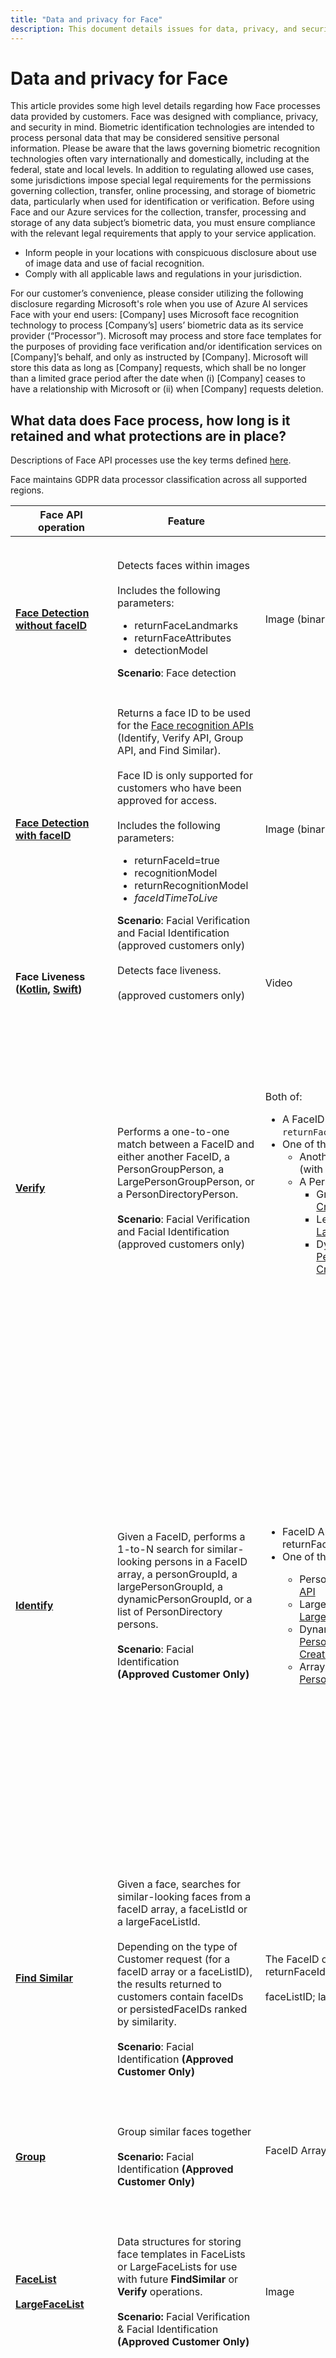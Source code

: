 ```yaml
---
title: "Data and privacy for Face"
description: This document details issues for data, privacy, and security for Face
---
```


# Data and privacy for Face


<NonEnglishTranslation />

This article provides some high level details regarding how Face processes data provided by customers. Face was designed with compliance, privacy, and security in mind. Biometric identification technologies are intended to process personal data that may be considered sensitive personal information.  Please be aware that the laws governing biometric recognition technologies often vary internationally and domestically, including at the federal, state and local levels.  In addition to regulating allowed use cases, some  jurisdictions impose special legal requirements for the permissions governing collection, transfer, online processing, and storage of biometric data, particularly when used for identification or verification. Before using Face and our Azure services for the collection, transfer, processing and storage of any data subject’s biometric data, you must ensure compliance with the relevant legal requirements that apply to your service application.

* Inform people in your locations with conspicuous disclosure about use of image data and use of facial recognition.
* Comply with all applicable laws and regulations in your jurisdiction.

<Note>
   For our customer’s convenience, please consider utilizing the following disclosure regarding Microsoft's role when you use of Azure AI services Face with your end users:
   [Company] uses Microsoft face recognition technology to process [Company’s] users’ biometric data as its service provider (“Processor”).  Microsoft may process and store face templates for the purposes of providing face verification and/or identification services on [Company]’s behalf, and only as instructed by [Company].  Microsoft will store this data as long as [Company] requests, which shall be no longer than a limited grace period after the date when (i) [Company] ceases to have a relationship with Microsoft or (ii) when [Company] requests deletion.
</Note>

## What data does Face process, how long is it retained and what protections are in place?


Descriptions of Face API processes use the key terms defined [here](/azure/ai-foundry/responsible-ai/face/transparency-note#key-terms).

Face maintains GDPR data processor classification across all supported regions. 

| Face API operation | Feature | Input data | Output  | Retention of face template | Customer controls for data retention|
|------|-------|--------|-------|------------|-------|
| **[Face Detection without faceID](/rest/api/face/face-detection-operations/detect)**| Detects faces within images<br/><br/>Includes the following parameters:<ul><li>returnFaceLandmarks</li><li>returnFaceAttributes</li><li>detectionModel</li></ul> **Scenario**: Face detection | Image (binary or URL download)| Coordinates of the bounding box location(s) of the face(s) are generalized regardless of who is in the image. Cannot be used to recognize faces or otherwise uniquely identify individuals. | No template is created | N/A |
| **[Face Detection with faceID](/rest/api/face/face-detection-operations/detect)** | Returns a face ID to be used for the [Face recognition APIs](/rest/api/face/face-recognition-operations) (Identify,  Verify API, Group API, and Find Similar).<br/><br/>Face ID is only supported for customers who have been approved for access.<br/><br/>Includes the following parameters:<ul><li>returnFaceId=true</li><li>recognitionModel</li><li>returnRecognitionModel</li><li>*faceIdTimeToLive*</li></ul>**Scenario**: Facial Verification and Facial Identification (approved customers only) | Image (binary or URL download) | FaceID, a randomly generated identifier assigned to a new face feature template for each image submitted to Face API. The FaceID changes for each image submitted, even if the image is of the same face. There's no matching or comparison in Detect API with FaceID. | The face template expires within 24 hours. | The FaceId template expiration date can be adjusted to less than 24 hours with the *faceIdTimeToLive* parameter. |
| **Face Liveness ([Kotlin](https://github.com/Azure-Samples/azure-ai-vision-sdk/blob/main/docs/face/android_api_reference), [Swift](https://github.com/Azure-Samples/azure-ai-vision-sdk/blob/main/docs/face/ios_api_reference))**| Detects face liveness.<br/><br/>(approved customers only) | Video | Enumeration of real, spoof, or uncertain. | One or more templates may be created. Templates are not stored after analysis.| N/A|
| **[Verify](/rest/api/face/face-recognition-operations/verify-face-to-face)**| Performs a one-to-one match between a FaceID and either another FaceID, a PersonGroupPerson, a LargePersonGroupPerson, or a PersonDirectoryPerson.<br/><br/>**Scenario**: Facial Verification and Facial Identification (approved customers only) | Both of:<ul><li>A FaceID array from the [Detect API](/rest/api/face/face-detection-operations/detect) (with `returnFaceId=true`)</li><li>One of the following:<ul><li>Another FaceID array from the [Detect API](/rest/api/face/face-detection-operations/detect) (with `returnFaceId=true`)</li><li>A PersonId and one of the following:<ul><li>GroupPersonId from [PersonGroup Create API](/rest/api/face/person-group-operations/create-person-group)</li><li>LergePersonGroupId from [LargePersonGroup Create API](/rest/api/face/person-group-operations/create-large-person-group)</li><li>DynamicPersonGroupId from [PersonDirectoryDynamicPersonGroup Create API](/rest/api/face/person-directory-operations/create-dynamic-person-group)</li></ul></li></ul></li></ul> | Determines whether a FaceID is a match compared to the other FaceID. | The FaceID array and associated face template created with Face Detect’s FaceID feature expire within 24 hours. <br/><br/> The input PersonGroupId, LargePersonGroupId, or PersonDirectory face templates will not expire. | The FaceId template expiration date can be adjusted to less than 24 hours with *faceIdTimeToLive*. <br/><br/>PersonGroupId, LargePersonGroupId, PersonIds, and their persistedFaceIds can be managed and deleted by the customer with the following APIs:<br/><br/>Person deletion (Deleting a Person also deletes their associated Face templates):<ul><li>PersonGroupPerson - Delete</li><li>LargePersonGroupPerson - Delete</li><li>PersonDirectoryPerson - Delete</li></ul>Person Face deletion<ul><li>PersonGroupPersonFace -  Delete</li><li>LargePersonGroupPersonFace - Delete</li><li>PersonDirectoryPersonFace - Delete</li></ul> |
| **[Identify](/rest/api/face/face-recognition-operations/identify-from-dynamic-person-group)** | Given a FaceID, performs a 1-to-N search for similar-looking persons in a FaceID array, a personGroupId, a largePersonGroupId, a dynamicPersonGroupId, or a list of PersonDirectory persons. <br/><br/> **Scenario**: Facial Identification<br/>**(Approved Customer Only)** | <ul><li>FaceID Array From [Detect API](/rest/api/face/face-detection-operations/detect) with returnFaceId=true</li><li>One of the following:</li><ul><li>PersonGroupId from [PersonGroup Create API](/rest/api/face/person-group-operations/create-person-group)</li><li>LargePersonGroupId from [LargePersonGroup – Create API](/rest/api/face/person-group-operations/create-large-person-group)</li><li>DynamicPersonGroupId from [PersonDirectory DynamicPersonGroup – Create API](/rest/api/face/person-directory-operations/create-dynamic-person-group)</li><li>Array of Persons from [PersonDirectory Person Create API](/rest/api/face/person-directory-operations/create-person)</li></ul></ul>|For each FaceID provided, a list of candidate PersonIds from the corresponding input search group.| The faceID array and associated face template created with [Face Detect’s FaceId feature](/rest/api/face/face-detection-operations/detect) expire within 24 hours.<br/><br/>The input PersonGroupId created by [PersonGroup Create API](/rest/api/face/person-group-operations/create-person-group) contains PersonGroupPersons with associated persistedFaceId face templates that will not expire.<br/><br/>The input LargePersonGroupId created by [LargePersonGroup Create API](/rest/api/face/person-group-operations/create-large-person-group) contains LargePersonGroupPersons with associated persistedFaceIds face templates that will not expire.<br/><br/>The input PersonDirectory Persons created by [PersonDirectory Person Create API](/rest/api/face/person-directory-operations/create-person) and referenced by [DynamicPersonGroup Create](/rest/api/face/person-directory-operations/create-dynamic-person-group) contains PersonDirectoryPersons with associated persistedFaceIds face templates that will not expire.<br/><br/>| The FaceIDs array template's expiration can be adjusted to less than 24 hours with the [Detect API](/rest/api/face/face-detection-operations/detect) query parameter *faceIdTimeToLive*<br/><br/>faceListId; largeFaceListId; and persistentFaceIds can be managed and deleted by customers with the Face API commands. |
| **[Find Similar](/rest/api/face/face-recognition-operations/find-similar)** | Given a face, searches for similar-looking faces from a faceID array, a faceListId or a largeFaceListId.<br/><br/>Depending on the type of Customer request (for a faceID array or a faceListID), the results returned to customers contain faceIDs or persistedFaceIDs ranked by similarity. <br/><br/>**Scenario**: Facial Identification **(Approved Customer Only)** | The FaceID or FaceID Array From [Detect API](/rest/api/face/face-detection-operations/detect) returnFaceId=true<br/><br/>faceListID; largeFaceListID | The matching persistedFaceID, with confidence score |  The input faceID array may contain multiple faces detected by [Detect API](/rest/api/face/face-detection-operations/detect). These faceID array and associated face template expires within 24 hours.<br/><br/>The input faceListID is created by [FaceList – Create API](/rest/api/face/face-list-operations/create-face-list) containing persistedFaceIDs and associated face template that will not expire.<br/><br/>The input largeFaceListID is created by [LargeFaceList – Create API](/rest/api/face/face-list-operations/create-large-face-list) containing persistedFaceIDs and associated face template that will also not expire. | FaceIDs array template expiration can be adjusted to less than 24 hours with  [Detect API](/rest/api/face/face-detection-operations/detect) query parameter *faceIdTimeToLive*<br/><br/>faceListID; LargeFaceListID; and PersistentFaceIDs can be managed and deleted by Customers via the Face API commands. |
| **[Group](/rest/api/face/face-recognition-operations/group)** | Group similar faces together<br/><br/>**Scenario:** Facial Identification **(Approved Customer Only)** | FaceID Array From [Detect API](/rest/api/face/face-detection-operations/detect) returnFaceId=true<br/><br/> | One or more groups of faceIDs | The grouping of faceID’s is not persisted beyond request.<br/><br/>The faceID array and associated face template expires within 24 hours. | FaceIDs array template expiration can be adjusted to less than 24 hours with  [Detect API](/rest/api/face/face-detection-operations/detect) query parameter *faceIdTimeToLive* |
| **[FaceList](/rest/api/face/face-list-operations/create-face-list)**<br/><br/>**[LargeFaceList](/rest/api/face/face-list-operations/create-large-face-list)** | Data structures for storing face templates in FaceLists or LargeFaceLists for use with future **FindSimilar** or **Verify** operations.<br/><br/>**Scenario:** Facial Verification & Facial Identification<br/>**(Approved Customer Only)** | Image | persistedFaceIds |   The input faceListID is created by [FaceList – Create API](/rest/api/face/face-list-operations/create-face-list) containing persistedFaceIDs and associated face template that will not expire.<br/><br/>The input largeFaceListID is created by [LargeFaceList – Create API](/rest/api/face/face-list-operations/create-large-face-list) containing persistedFaceIDs and associated face template that will also not expire. | faceListID; LargeFaceListID; and PersistentFaceIDs can be managed and deleted by customer using the corresponding REST CRUD APIs for each data structure. |
| **[PersonGroup](/rest/api/face/person-group-operations/create-person-group)**<br/><br/>**[LargePersonGroup](/rest/api/face/person-group-operations/create-large-person-group)**<br/><br/>**[PersonDirectory](/rest/api/face/person-directory-operations/create-dynamic-person-group)** | Data structures for storing multiple face templates per Person. PersonGroup(Persons), LargePersonGroup(Persons), PersonDirectory(Persons) are for use with future Identify or Verify operations. <br/><br/>**Scenario:** Facial Verification & Facial Identification<br/>**(Approved Customer Only)** | Image | persistedFaceIds |  The input PersonGroupId created by [PersonGroup - Create API](/rest/api/face/person-group-operations/create-person-group) contains PersonGroupPersons with associated persistedFaceIds face templates that will not expire.<br/><br/>The input LargePersonGroupId created by [LargePersonGroup - Create API](/rest/api/face/person-group-operations/create-large-person-group) contains LargePersonGroupPersons with associated persistedFaceIds face templates that will not expire.<br/><br/>The input PersonDirectory Persons created by [PersonDirectory Person - Create API](/rest/api/face/person-directory-operations/create-person) and referenced by [DynamicPersonGroup - Create API](/rest/api/face/person-directory-operations/create-dynamic-person-group) contains PersonDirectoryPersons with associated persistedFaceIds face templates that will not | PersonGroupPersonIds, LargePersonGroupPersonIds, and PersonDirectoryPersonIds can be managed and deleted by customer using the corresponding REST CRUD APIs for each data structure. |
| **[Detect Liveness Session](/rest/api/face/liveness-session-operations/create-liveness-session)** | Detects whether face within an image is a genuine presentation instead of a spoofing specimen<br/><br/>**Scenario:** Liveness Detection<br/>**(Approved Customers Only)** | deviceCorrelationId: a non-PII identifier provided by the customer to link sessions from the same device together over a 48-hour period.<br/><br/>Liveness Images | SessionId: a random generated Identifier (GUID), history of session-associated operations (such as facial liveness detection) are linked.<br/><br/>Authorization Token: for a client device to authenticate to Face API directly. |  No face template is created.| Session data is automatically deleted after 48 hours or may be deleted by the customer using [DetectLivenessSession - Delete API](/rest/api/face/liveness-session-operations/delete-liveness-session) |
| **Liveness Detection** | Detects whether face within an image is a genuine presentation instead of a spoofing specimen <br/><br/>**Scenario:** Liveness Detection<br/>**(Approved Customers Only)** | Liveness Images | Classification result of either live or spoofed faces | No face template is created. | N/A |
| **[Detect Liveness With Verify Session](/rest/api/face/liveness-session-operations/create-liveness-with-verify-session)** | Detects whether face within an image is a genuine presentation instead of a spoofing specimen and compares it to a known image of the person providing a face match confidence score to help ensure identity of the individual is the same. <br/><br/> **Scenario:** Liveness Detection & Facial Verification<br/>**(Approved Customers Only)** | deviceCorrelationId: a non-PII identifier provided by the customer to link sessions from the same device together over a 48 hour period.<br/><br/>Liveness Images<br/><br/>Reference Image | SessionId: a random generated Identifier (GUID), history of session-associated operations (such as facial liveness detection) are linked.<br/><br/>Authorization Token: for a client device to authenticate to Face API directly.<br/><br/>Face Rectangle and classification result of either live or spoofed faces<br/><br/>Target Rectangle of reference image and confidence score of match  | If Verification reference image is provided during [DetectLivenessWithVerify Session - Create API](/rest/api/face/liveness-session-operations/delete-liveness-with-verify-session), Face templates are stored for up to 48 hours or session is deleted by the customer. | Session data is automatically deleted after 48 hours or may be deleted by the customer using [DetectLivenessWithVerify Session - Delete API](/rest/api/face/liveness-session-operations/delete-liveness-with-verify-session) |
| **Liveness Detection with Verify**| Detects whether face within an image is a genuine presentation instead of a spoofing specimen and compares it to a known image of the person providing a face match confidence score to help ensure identity of the individual is the same. <br/><br/>**Scenario:** Liveness Detection & Facial Verification<br/>**(Approved Customers Only)** | Liveness Images<br/><br/>Reference Image | Face Rectangle and classification result of either live or spoof face<br/><br/>Target Rectangle of reference image and confidence score of match |   If Verification reference image is provided during [DetectLivenessWithVerify Session - Create API](/rest/api/face/liveness-session-operations/create-liveness-with-verify-session), Face templates are stored for up to 48 hours or session is deleted by the customer.<br/><br/>If Verification Image is provided at the same time the liveness payload is provided, then templates are not stored past the length of the call. | Session data is automatically deleted after 48 hours or may be deleted by the customer using [Session DetectLivenessWithVerify - Delete API](/rest/api/face/liveness-session-operations/delete-liveness-with-verify-session) |

<Note>
No images sent to the Face service are stored after analysis. Microsoft does not use input or output data to train, retrain, or improve the Face API.
</Note>

## How does the Face process data? 

The diagram below illustrates how your data is processed for Face Detection with Face ID (approved customers only).   

![A diagram of Face processing.](media/face-api-rai-diagram-data-processing.png)


## Security for customers’ data

The security of customer data is a shared responsibility.

The following are a few best practices for further securing Azure AI services Face: 
* **Customer managed encryption keys** [are available.](/azure/ai-services/computer-vision/identity-encrypt-data-at-rest)
* [**Azure AI services Face supports VNET**](/azure/ai-services/cognitive-services-virtual-networks?tabs=portal) to restrict access to certain IP addresses, IP ranges, or a list of subnets.
* **Azure Active Directory (Azure AD) authentication** allows you to authenticate to Azure AI services using Azure AD. This capability provides greater flexibility for managing access to Azure AI services and makes it easier to use existing policies for credential rotation and to enforce custom password standards.
   - You can also further protect access to sensitive facial feature templates by using [Azure role-based access control (Azure RBAC)](/azure/ai-services/authentication?tabs=powershell#authenticate-with-azure-active-directory) to use the *Cognitive Services Face Recognizer* role that restricts access to detect, verify, identify, group, and find similar operations on Face. This role does not allow create or delete enroll operations, which makes it well suited for endpoints that only need inferencing capabilities, following “least privilege” best practices.

For additional security best practices and information, visit [Azure AI services security baseline](/azure/ai-services/security-features?tabs=command-line%2Ccsharp)

Should you have any additional questions or concerns, please let us know by opening a support ticket in the Azure portal. 

To learn more about Microsoft's privacy and security commitments visit the [Microsoft Trust Center](https://www.microsoft.com/trust-center).

## Next steps
* [Quickstart your Face use case development](/azure/ai-services/computer-vision/quickstarts-sdk/identity-client-library)
